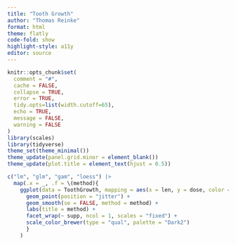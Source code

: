 ---
title: "Tooth Growth"
author: "Thomas Reinke"
format: html
theme: flatly
code-fold: show
highlight-style: a11y
editor: source
---

```{r, include = FALSE}
knitr::opts_chunk$set(
  comment = "#", 
  cache = FALSE,  
  collapse = TRUE,
  error = TRUE,
  tidy.opts=list(width.cutoff=65),
  echo = TRUE,
  message = FALSE,
  warning = FALSE
)
library(scales)
library(tidyverse)
theme_set(theme_minimal())
theme_update(panel.grid.minor = element_blank())
theme_update(plot.title = element_text(hjust = 0.5))
```

```{r}
c("lm", "glm", "gam", "loess") |>
  map(.x = _, .f = \(method){
    ggplot(data = ToothGrowth, mapping = aes(x = len, y = dose, color = supp)) + 
      geom_point(position = "jitter") +
      geom_smooth(se = FALSE, method = method) + 
      labs(title = method) + 
      facet_wrap(~ supp, ncol = 1, scales = "fixed") + 
      scale_color_brewer(type = "qual", palette = "Dark2")
      }
    )
```

